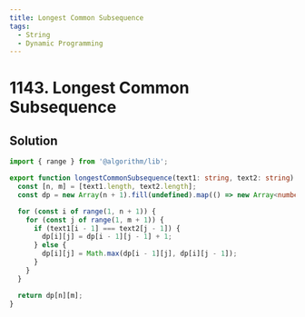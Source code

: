 ```yaml
---
title: Longest Common Subsequence
tags:
  - String
  - Dynamic Programming
---
```


# 1143. Longest Common Subsequence

<Badges>
  <LevelBadge level="medium" />
  <TopicBadge name="String" slug="string" />
  <TopicBadge name="Dynamic Programming" slug="dynamic-programming" />
</Badges>

## Solution

```typescript filename="solution.ts" copy
import { range } from '@algorithm/lib';

export function longestCommonSubsequence(text1: string, text2: string): number {
  const [n, m] = [text1.length, text2.length];
  const dp = new Array(n + 1).fill(undefined).map(() => new Array<number>(m + 1).fill(0));

  for (const i of range(1, n + 1)) {
    for (const j of range(1, m + 1)) {
      if (text1[i - 1] === text2[j - 1]) {
        dp[i][j] = dp[i - 1][j - 1] + 1;
      } else {
        dp[i][j] = Math.max(dp[i - 1][j], dp[i][j - 1]);
      }
    }
  }

  return dp[n][m];
}
```

<ProblemLink
  codingSite="leetcode"
  href="https://leetcode.com/problems/longest-common-subsequence"
  title="Longest Common Subsequence"
/>
